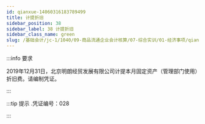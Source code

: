 ---
id: qianxue-14060316183789499
title: 计提折旧
sidebar_position: 38
sidebar_label: 38 计提折旧
sidebar_class_name: green
slug: /基础会计/jc-1/1040/09-商品流通企业会计核算/07-综合实训/01-经济事项/qianxue-14051614365231201/qianxue-14060316183789499/计提折旧
---

:::info 要求

2019年12月31日，北京明朗经贸发展有限公司计提本月固定资产（管理部门使用）折旧费。请编制凭证。

:::

:::tip 提示
  .凭证编号：028
:::
